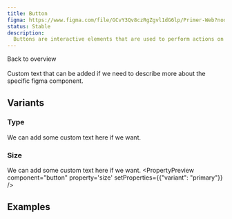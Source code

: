 ```yaml
---
title: Button
figma: https://www.figma.com/file/GCvY3Qv8czRgZgvl1dG6lp/Primer-Web?node-id=14919%3A49961&t=8CTewY4xBM7aPx3X-1
status: Stable
description:
  Buttons are interactive elements that are used to perform actions on a page.
---
```


<Link href="/figma/components">Back to overview</Link>
<br />
<br />
Custom text that can be added if we need to describe more about the specific figma component.

## Variants
<PropertyOverview component="button" />

### Type
We can add some custom text here if we want.
<PropertyPreview component="button" property='variant' />

### Size
We can add some custom text here if we want.
<PropertyPreview component="button" property='size' setProperties={{"variant": "primary"}} />

## Examples

<Examples component="button" />

